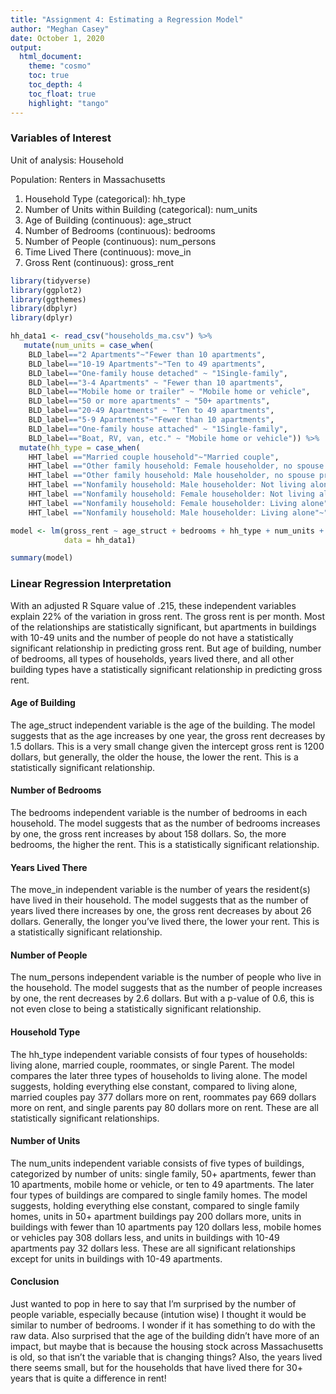 ```yaml
---
title: "Assignment 4: Estimating a Regression Model"
author: "Meghan Casey"
date: October 1, 2020
output: 
  html_document:
    theme: "cosmo" 
    toc: true
    toc_depth: 4
    toc_float: true
    highlight: "tango"
---
```


### Variables of Interest
Unit  of analysis: Household

Population: Renters in Massachusetts

1. Household Type (categorical): hh_type
2. Number of Units within Building (categorical): num_units
3. Age of Building (continuous): age_struct
4. Number of Bedrooms (continuous): bedrooms
5. Number of People (continuous): num_persons
6. Time Lived There (continuous): move_in
7. Gross Rent (continuous): gross_rent

```r
library(tidyverse)
library(ggplot2)
library(ggthemes)
library(dbplyr)
library(dplyr)
```

```r
hh_data1 <- read_csv("households_ma.csv") %>%
   mutate(num_units = case_when(
    BLD_label=="2 Apartments"~"Fewer than 10 apartments",
    BLD_label=="10-19 Apartments"~"Ten to 49 apartments",
    BLD_label=="One-family house detached" ~ "1Single-family",
    BLD_label=="3-4 Apartments" ~ "Fewer than 10 apartments",
    BLD_label=="Mobile home or trailer" ~ "Mobile home or vehicle",
    BLD_label=="50 or more apartments" ~ "50+ apartments",
    BLD_label=="20-49 Apartments" ~ "Ten to 49 apartments",
    BLD_label=="5-9 Apartments"~"Fewer than 10 apartments",
    BLD_label=="One-family house attached" ~ "1Single-family",
    BLD_label=="Boat, RV, van, etc." ~ "Mobile home or vehicle")) %>%
  mutate(hh_type = case_when(
    HHT_label =="Married couple household"~"Married couple",
    HHT_label =="Other family household: Female householder, no spouse present"~"Single Parent",
    HHT_label =="Other family household: Male householder, no spouse present"~"Single Parent",
    HHT_label =="Nonfamily household: Male householder: Not living alone"~"Roommates",
    HHT_label =="Nonfamily household: Female householder: Not living alone"~"Roommates",
    HHT_label =="Nonfamily household: Female householder: Living alone"~"1Living Alone",
    HHT_label =="Nonfamily household: Male householder: Living alone"~"1Living Alone"))
```

```r
model <- lm(gross_rent ~ age_struct + bedrooms + hh_type + num_units + move_in + num_persons, 
            data = hh_data1)

summary(model)
```

### Linear Regression Interpretation
With an adjusted R Square value of .215, these independent variables explain 22% of the variation in gross rent. The gross rent is per month. Most of the relationships are statistically significant, but apartments in buildings with 10-49 units and the number of people do not have a statistically significant relationship in predicting gross rent. But age of building, number of bedrooms, all types of households, years lived there, and all other building types have a statistically significant relationship in predicting gross rent.

#### Age of Building
The age_struct independent variable is the age of the building. The model suggests that as the age increases by one year, the gross rent decreases by 1.5 dollars. This is a very small change given the intercept gross rent is 1200 dollars, but generally, the older the house, the lower the rent. This is a statistically significant relationship.

#### Number of Bedrooms
The bedrooms independent variable is the number of bedrooms in each household. The model suggests that as the number of bedrooms increases by one, the gross rent increases by about 158 dollars. So, the more bedrooms, the higher the rent. This is a statistically significant relationship.

#### Years Lived There
The move_in independent variable is the number of years the resident(s) have lived in their household. The model suggests that as the number of years lived there increases by one, the gross rent decreases by about 26 dollars. Generally, the longer you've lived there, the lower your rent. This is a statistically significant relationship.

#### Number of People
The num_persons independent variable is the number of people who live in the household. The model suggests that as the number of people increases by one, the rent decreases by 2.6 dollars. But with a p-value of 0.6, this is not even close to being a statistically significant relationship.

#### Household Type
The hh_type independent variable consists of four types of households: living alone, married couple, roommates, or single Parent. The model compares the later three types of households to living alone. The model suggests, holding everything else constant, compared to living alone, married couples pay 377 dollars more on rent, roommates pay 669 dollars more on rent, and single parents pay 80 dollars more on rent. These are all statistically significant relationships. 

#### Number of Units
The num_units independent variable consists of five types of buildings, categorized by number of units: single family, 50+ apartments, fewer than 10 apartments, mobile home or vehicle, or ten to 49 apartments. The later four types of buildings are compared to single family homes. The model suggests, holding everything else constant, compared to single family homes, units in 50+ apartment buildings pay 200 dollars more, units in buildings with fewer than 10 apartments pay 120 dollars less, mobile homes or vehicles pay 308 dollars less, and units in buildings with 10-49 apartments pay 32 dollars less. These are all significant relationships except for units in buildings with 10-49 apartments.

#### Conclusion
Just wanted to pop in here to say that I'm surprised by the number of people variable, especially because (intution wise) I thought it would be similar to number of bedrooms. I wonder if it has something to do with the raw data. Also surprised that the age of the building didn't have more of an impact, but maybe that is because the housing stock across Massachusetts is old, so that isn't the variable that is changing things? Also, the years lived there seems small, but for the households that have lived there for 30+ years that is quite a difference in rent! 